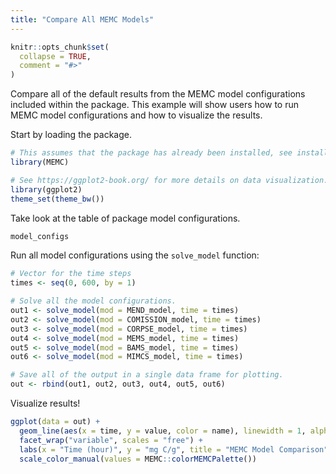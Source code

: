 ```yaml
---
title: "Compare All MEMC Models"
---
```


```r
knitr::opts_chunk$set(
  collapse = TRUE,
  comment = "#>"
)
```

Compare all of the default results from the MEMC model configurations included within the package. This example will show users how to run MEMC model configurations and how to visualize the results. 

Start by loading the package. 

```r
# This assumes that the package has already been installed, see installation instructions. 
library(MEMC)

# See https://ggplot2-book.org/ for more details on data visualization.
library(ggplot2)
theme_set(theme_bw())
```

Take look at the table of package model configurations. 

```r
model_configs
```

Run all model configurations using the `solve_model` function:

```r
# Vector for the time steps
times <- seq(0, 600, by = 1)

# Solve all the model configurations. 
out1 <- solve_model(mod = MEND_model, time = times)
out2 <- solve_model(mod = COMISSION_model, time = times)
out3 <- solve_model(mod = CORPSE_model, time = times)
out4 <- solve_model(mod = MEMS_model, time = times)
out5 <- solve_model(mod = BAMS_model, time = times)
out6 <- solve_model(mod = MIMCS_model, time = times)

# Save all of the output in a single data frame for plotting. 
out <- rbind(out1, out2, out3, out4, out5, out6)
```

Visualize results! 

```r
ggplot(data = out) + 
  geom_line(aes(x = time, y = value, color = name), linewidth = 1, alpha = 0.85) +
  facet_wrap("variable", scales = "free") + 
  labs(x = "Time (hour)", y = "mg C/g", title = "MEMC Model Comparison") + 
  scale_color_manual(values = MEMC::colorMEMCPalette())
```

